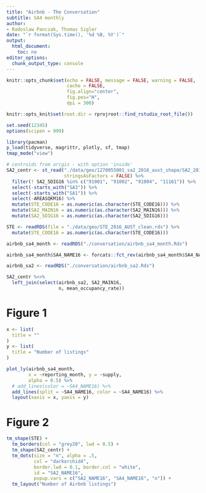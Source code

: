```yaml
---
title: "Airbnb - The Conversation"
subtitle: SA4 monthly
author:
- Radoslaw Panczak, Thomas Sigler
date: "`r format(Sys.time(), '%d %B, %Y')`"
output:
  html_document:
    toc: no
editor_options: 
  chunk_output_type: console
---
```


<!-- ------------------------------------------------------------ --> 

```r
knitr::opts_chunk$set(echo = FALSE, message = FALSE, warning = FALSE, 
                      cache = FALSE,
                      fig.align="center",
                      fig.pos="H",
                      dpi = 300)

knitr::opts_knit$set(root.dir = rprojroot::find_rstudio_root_file())

set.seed(12345)
options(scipen = 999)

library(pacman) 
p_load(tidyverse, magrittr, plotly, sf, tmap)
tmap_mode("view") 

```

```r
# centroids from arcgis - with option 'inside'
SA2_centr <- st_read("./data/geo/1270055001_sa2_2016_aust_shape/SA2_2016_AUST_centr_inside.shp",
                     stringsAsFactors = FALSE) %>% 
  filter(! SA2_5DIG16 %in% c("91001", "91002", "91004", "11161")) %>% 
  select(-starts_with("SA3")) %>% 
  select(-starts_with("SA1")) %>% 
  select(-AREASQKM16) %>%
  mutate(STE_CODE16 = as.numeric(as.character(STE_CODE16))) %>% 
  mutate(SA2_MAIN16 = as.numeric(as.character(SA2_MAIN16))) %>% 
  mutate(SA2_5DIG16 = as.numeric(as.character(SA2_5DIG16)))

STE <- readRDS(file = "./data/geo/STE_2016_AUST_clean.rds") %>%  
  mutate(STE_CODE16 = as.numeric(as.character(STE_CODE16))) 

airbnb_sa4_month <- readRDS("./conversation/airbnb_sa4_month.Rds")

airbnb_sa4_month$SA4_NAME16 <- forcats::fct_rev(airbnb_sa4_month$SA4_NAME16)

airbnb_sa2 <- readRDS("./conversation/airbnb_sa2.Rds")

SA2_centr %<>% 
  left_join(select(airbnb_sa2, SA2_MAIN16,
                   n, mean_occupancy_rate))
```

# Figure 1

```r
x <- list(
  title = ""
)
y <- list(
  title = "Number of listings"
)

plot_ly(airbnb_sa4_month, 
        x = ~reporting_month, y = ~supply,
        alpha = 0.5) %>%
  # add_lines(color = ~SA4_NAME16) %>% 
  add_lines(split = ~SA4_NAME16, color = ~SA4_NAME16) %>% 
  layout(xaxis = x, yaxis = y)
```

# Figure 2

```r
tm_shape(STE) +
  tm_borders(col = "grey20", lwd = 0.5) +
  tm_shape(SA2_centr) +
  tm_dots(size = "n", alpha = .5,
          col = "darkorchid4", 
          border.lwd = 0.1, border.col = "white",
          id = "SA2_NAME16", 
          popup.vars = c("SA2_NAME16", "SA4_NAME16", "n")) +
  tm_layout("Number of Airbnb listings")
```


